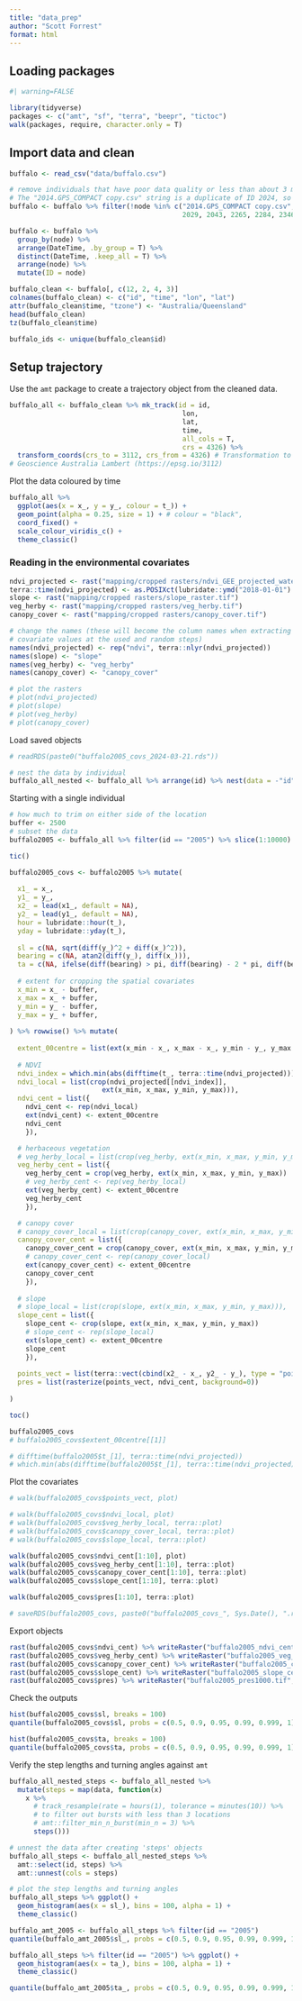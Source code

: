 ```yaml
---
title: "data_prep"
author: "Scott Forrest"
format: html
---
```


## Loading packages

```r
#| warning=FALSE

library(tidyverse)
packages <- c("amt", "sf", "terra", "beepr", "tictoc")
walk(packages, require, character.only = T)

```

## Import data and clean

```r

buffalo <- read_csv("data/buffalo.csv")

# remove individuals that have poor data quality or less than about 3 months of data. 
# The "2014.GPS_COMPACT copy.csv" string is a duplicate of ID 2024, so we exlcude it
buffalo <- buffalo %>% filter(!node %in% c("2014.GPS_COMPACT copy.csv", 
                                           2029, 2043, 2265, 2284, 2346))

buffalo <- buffalo %>%  
  group_by(node) %>% 
  arrange(DateTime, .by_group = T) %>% 
  distinct(DateTime, .keep_all = T) %>% 
  arrange(node) %>% 
  mutate(ID = node)

buffalo_clean <- buffalo[, c(12, 2, 4, 3)]
colnames(buffalo_clean) <- c("id", "time", "lon", "lat")
attr(buffalo_clean$time, "tzone") <- "Australia/Queensland"
head(buffalo_clean)
tz(buffalo_clean$time)

buffalo_ids <- unique(buffalo_clean$id)

```

## Setup trajectory

Use the `amt` package to create a trajectory object from the cleaned data. 

```r

buffalo_all <- buffalo_clean %>% mk_track(id = id,
                                           lon,
                                           lat, 
                                           time, 
                                           all_cols = T,
                                           crs = 4326) %>% 
  transform_coords(crs_to = 3112, crs_from = 4326) # Transformation to GDA94 / 
# Geoscience Australia Lambert (https://epsg.io/3112)

```

Plot the data coloured by time

```r

buffalo_all %>%
  ggplot(aes(x = x_, y = y_, colour = t_)) +
  geom_point(alpha = 0.25, size = 1) + # colour = "black",
  coord_fixed() +
  scale_colour_viridis_c() +
  theme_classic()

```

### Reading in the environmental covariates

```r

ndvi_projected <- rast("mapping/cropped rasters/ndvi_GEE_projected_watermask20230207.tif")
terra::time(ndvi_projected) <- as.POSIXct(lubridate::ymd("2018-01-01") + months(0:23))
slope <- rast("mapping/cropped rasters/slope_raster.tif")
veg_herby <- rast("mapping/cropped rasters/veg_herby.tif")
canopy_cover <- rast("mapping/cropped rasters/canopy_cover.tif")

# change the names (these will become the column names when extracting 
# covariate values at the used and random steps)
names(ndvi_projected) <- rep("ndvi", terra::nlyr(ndvi_projected))
names(slope) <- "slope"
names(veg_herby) <- "veg_herby"
names(canopy_cover) <- "canopy_cover"

# plot the rasters
# plot(ndvi_projected)
# plot(slope)
# plot(veg_herby)
# plot(canopy_cover)

```

Load saved objects

```r

# readRDS(paste0("buffalo2005_covs_2024-03-21.rds"))

```


```r

# nest the data by individual
buffalo_all_nested <- buffalo_all %>% arrange(id) %>% nest(data = -"id")

```

Starting with a single individual

```r

# how much to trim on either side of the location
buffer <- 2500
# subset the data
buffalo2005 <- buffalo_all %>% filter(id == "2005") %>% slice(1:10000)

tic()

buffalo2005_covs <- buffalo2005 %>% mutate(
  
  x1_ = x_,
  y1_ = y_,
  x2_ = lead(x1_, default = NA),
  y2_ = lead(y1_, default = NA),
  hour = lubridate::hour(t_),
  yday = lubridate::yday(t_),
  
  sl = c(NA, sqrt(diff(y_)^2 + diff(x_)^2)),
  bearing = c(NA, atan2(diff(y_), diff(x_))),
  ta = c(NA, ifelse(diff(bearing) > pi, diff(bearing) - 2 * pi, diff(bearing))),
    
  # extent for cropping the spatial covariates
  x_min = x_ - buffer,
  x_max = x_ + buffer,
  y_min = y_ - buffer,
  y_max = y_ + buffer,
  
) %>% rowwise() %>% mutate(
  
  extent_00centre = list(ext(x_min - x_, x_max - x_, y_min - y_, y_max - y_)),
  
  # NDVI
  ndvi_index = which.min(abs(difftime(t_, terra::time(ndvi_projected)))),
  ndvi_local = list(crop(ndvi_projected[[ndvi_index]],
                       ext(x_min, x_max, y_min, y_max))),
  ndvi_cent = list({
    ndvi_cent <- rep(ndvi_local)
    ext(ndvi_cent) <- extent_00centre
    ndvi_cent
    }),

  # herbaceous vegetation
  # veg_herby_local = list(crop(veg_herby, ext(x_min, x_max, y_min, y_max))),
  veg_herby_cent = list({
    veg_herby_cent = crop(veg_herby, ext(x_min, x_max, y_min, y_max))
    # veg_herby_cent <- rep(veg_herby_local)
    ext(veg_herby_cent) <- extent_00centre
    veg_herby_cent
    }),

  # canopy cover
  # canopy_cover_local = list(crop(canopy_cover, ext(x_min, x_max, y_min, y_max))),
  canopy_cover_cent = list({
    canopy_cover_cent = crop(canopy_cover, ext(x_min, x_max, y_min, y_max))
    # canopy_cover_cent <- rep(canopy_cover_local)
    ext(canopy_cover_cent) <- extent_00centre
    canopy_cover_cent
    }),
  
  # slope
  # slope_local = list(crop(slope, ext(x_min, x_max, y_min, y_max))),
  slope_cent = list({
    slope_cent <- crop(slope, ext(x_min, x_max, y_min, y_max))
    # slope_cent <- rep(slope_local)
    ext(slope_cent) <- extent_00centre
    slope_cent
    }),
  
  points_vect = list(terra::vect(cbind(x2_ - x_, y2_ - y_), type = "points", crs = "EPSG:3112")),
  pres = list(rasterize(points_vect, ndvi_cent, background=0))
  
)

toc()

buffalo2005_covs
# buffalo2005_covs$extent_00centre[[1]]

# difftime(buffalo2005$t_[1], terra::time(ndvi_projected))
# which.min(abs(difftime(buffalo2005$t_[1], terra::time(ndvi_projected))))

```

Plot the covariates

```r

# walk(buffalo2005_covs$points_vect, plot)

# walk(buffalo2005_covs$ndvi_local, plot)
# walk(buffalo2005_covs$veg_herby_local, terra::plot)
# walk(buffalo2005_covs$canopy_cover_local, terra::plot)
# walk(buffalo2005_covs$slope_local, terra::plot)

walk(buffalo2005_covs$ndvi_cent[1:10], plot)
walk(buffalo2005_covs$veg_herby_cent[1:10], terra::plot)
walk(buffalo2005_covs$canopy_cover_cent[1:10], terra::plot)
walk(buffalo2005_covs$slope_cent[1:10], terra::plot)

walk(buffalo2005_covs$pres[1:10], terra::plot)

# saveRDS(buffalo2005_covs, paste0("buffalo2005_covs_", Sys.Date(), ".rds"))

```

Export objects

```r

rast(buffalo2005_covs$ndvi_cent) %>% writeRaster("buffalo2005_ndvi_cent1000.tif", overwrite = T)
rast(buffalo2005_covs$veg_herby_cent) %>% writeRaster("buffalo2005_veg_herby_cent1000.tif", overwrite = T)
rast(buffalo2005_covs$canopy_cover_cent) %>% writeRaster("buffalo2005_canopy_cover_cent1000.tif", overwrite = T)
rast(buffalo2005_covs$slope_cent) %>% writeRaster("buffalo2005_slope_cent1000.tif", overwrite = T)
rast(buffalo2005_covs$pres) %>% writeRaster("buffalo2005_pres1000.tif", overwrite = T)

```


Check the outputs

```r

hist(buffalo2005_covs$sl, breaks = 100)
quantile(buffalo2005_covs$sl, probs = c(0.5, 0.9, 0.95, 0.99, 0.999, 1), na.rm = T)

hist(buffalo2005_covs$ta, breaks = 100)
quantile(buffalo2005_covs$ta, probs = c(0.5, 0.9, 0.95, 0.99, 0.999, 1), na.rm = T)

```


Verify the step lengths and turning angles against `amt`

```r

buffalo_all_nested_steps <- buffalo_all_nested %>%
  mutate(steps = map(data, function(x)
    x %>% 
      # track_resample(rate = hours(1), tolerance = minutes(10)) %>%
      # to filter out bursts with less than 3 locations
      # amt::filter_min_n_burst(min_n = 3) %>% 
      steps()))

# unnest the data after creating 'steps' objects
buffalo_all_steps <- buffalo_all_nested_steps %>% 
  amt::select(id, steps) %>% 
  amt::unnest(cols = steps)

# plot the step lengths and turning angles
buffalo_all_steps %>% ggplot() +
  geom_histogram(aes(x = sl_), bins = 100, alpha = 1) +
  theme_classic()

buffalo_amt_2005 <- buffalo_all_steps %>% filter(id == "2005")
quantile(buffalo_amt_2005$sl_, probs = c(0.5, 0.9, 0.95, 0.99, 0.999, 1), na.rm = T)

buffalo_all_steps %>% filter(id == "2005") %>% ggplot() +
  geom_histogram(aes(x = ta_), bins = 100, alpha = 1) +
  theme_classic()

quantile(buffalo_amt_2005$ta_, probs = c(0.5, 0.9, 0.95, 0.99, 0.999, 1), na.rm = T)

```


